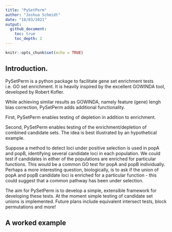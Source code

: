 ```yaml
---
title: "PySetPerm"
author: "Joshua Schmidt"
date: "18/03/2021"
output: 
  github_document:
    toc: true
    toc_depth: 2
---
```


```r
knitr::opts_chunk$set(echo = TRUE)
```

## Introduction.  

PySetPerm is a python package to facilitate gene set enrichment tests i.e. GO set enrichment. It is heavily inspired by the excellent GOWINDA tool, developed by Robert Kofler.  

While achieving similar results as GOWINDA, namely feature (gene) lengh bias correction, PySetPerm adds additional functionality.  

First, PySetPerm enables testing of depletion in addition to enrichment.  

Second, PySetPerm enables testing of the enrichment/depletion of combined candidate sets. The idea is best illustrated by an hypothetical example.  

Suppose a method to detect loci under positive selection is used in popA and popB, identifying several candidate loci in each population. We could test if candidates in either of the populations are enriched for particular functions. This would be a common GO test for popA and popB individually. Perhaps a more interesting question, biologically, is to ask if the union of popA and popB candidate loci is enriched for a particular function - this could suggest that a common pathway has been under selection. 

The aim for PySetPerm is to develop a simple, extensible framework for developing these tests.  At the moment simple testing of candidate set unions is implemented. Future plans include equivalent intersect tests, block permutations and more!  

## A worked example


